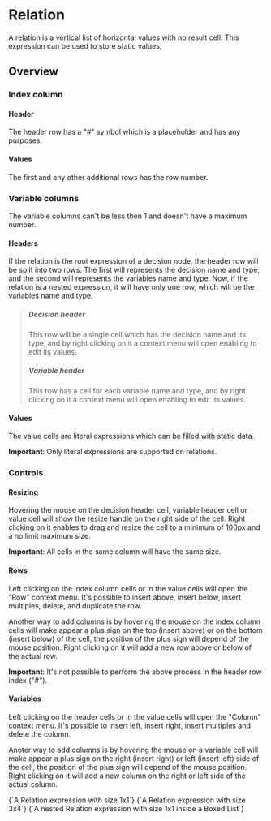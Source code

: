 
<Meta title="MDX/Relation" of={Relation} />

# Relation

A relation is a vertical list of horizontal values with no result cell. This expression can be used to store static values.

## Overview

### Index column

#### Header

The header row has a "#" symbol which is a placeholder and has any purposes.

#### Values

The first and any other additional rows has the row number.

### Variable columns

The variable columns can't be less then 1 and doesn't have a maximum number.

#### Headers

If the relation is the root expression of a decision node, the header row will be split into two rows.
The first will represents the decision name and type, and the second will represents the variables name and type.
Now, if the relation is a nested expression, it will have only one row, which will be the variables name and type.

> ##### Decision header
>
> This row will be a single cell which has the decision name and its type,
> and by right clicking on it a context menu will open enabling to edit its values.
>
> ##### Variable header
>
> This row has a cell for each variable name and type, and by right clicking on it a context menu will open enabling to edit its values.

#### Values

The value cells are literal expressions which can be filled with static data.

**Important**: Only literal expressions are supported on relations.

### Controls

#### Resizing

Hovering the mouse on the decision header cell, variable header cell or value cell will show the resize handle on the right side of the cell.
Right clicking on it enables to drag and resize the cell to a minimum of 100px and a no limit maximum size.

**Important**: All cells in the same column will have the same size.

#### Rows

Left clicking on the index column cells or in the value cells will open the "Row" context menu.
It's possible to insert above, insert below, insert multiples, delete, and duplicate the row.

Another way to add columns is by hovering the mouse on the index column cells will make appear a plus sign on the top (insert above)
or on the bottom (insert below) of the cell, the position of the plus sign will depend of the mouse position.
Right clicking on it will add a new row above or below of the actual row.

**Important**: It's not possible to perform the above process in the header row index ("#").

#### Variables

Left clicking on the header cells or in the value cells will open the "Column" context menu.
It's possible to insert left, insert right, insert multiples and delete the column.

Anoter way to add columns is by hovering the mouse on a variable cell will make appear a plus sign on the right (insert right)
or left (insert left) side of the cell, the position of the plus sign will depend of the mouse position.
Right clicking on it will add a new column on the right or left side of the actual column.

<Canvas>
  <div style={{ display: "flex", flexDirection: "column"}}>
  <Subtitle>
    {`A Relation expression with size 1x1`}
    <Story of={Relation.Base} />
  </Subtitle>
  <Subtitle>
    {`A Relation expression with size 3x4`}
    <Story of={Relation.BiggerRelation} />
  </Subtitle>

  <Subtitle>
    {`A nested Relation expression with size 1x1 inside a Boxed List`}
    <Story of={Relation.NestedRelation} />
  </Subtitle>
  </div>
</Canvas>

